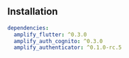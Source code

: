 ## Installation

```yaml
dependencies:
  amplify_flutter: ^0.3.0
  amplify_auth_cognito: ^0.3.0
  amplify_authenticator: ^0.1.0-rc.5
```
